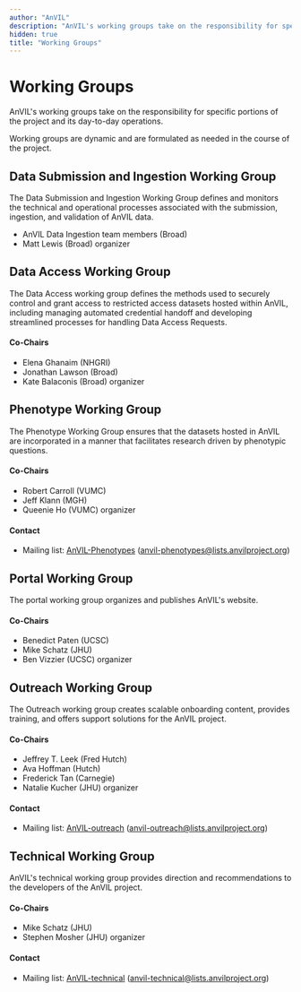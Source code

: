 ```yaml
---
author: "AnVIL"
description: "AnVIL's working groups take on the responsibility for specific portions of the project and its day-to-day operations."
hidden: true
title: "Working Groups"
---
```


# Working Groups

<hero>
  AnVIL's working groups take on the responsibility for specific portions of the
  project and its day-to-day operations.
</hero>

Working groups are dynamic and are formulated as needed in the course of the project.

## Data Submission and Ingestion Working Group

The Data Submission and Ingestion Working Group defines and monitors the technical and operational processes associated with the submission, ingestion, and validation of AnVIL data.

- AnVIL Data Ingestion team members (Broad)
- Matt Lewis (Broad) organizer

## Data Access Working Group

The Data Access working group defines the methods used to securely control and grant access to restricted access datasets hosted within AnVIL, including managing automated credential handoff and developing streamlined processes for handling Data Access Requests.

#### Co-Chairs

- Elena Ghanaim (NHGRI)
- Jonathan Lawson (Broad)
- Kate Balaconis (Broad) organizer

## Phenotype Working Group

The Phenotype Working Group ensures that the datasets hosted in AnVIL are incorporated in a manner that facilitates research driven by phenotypic questions.

#### Co-Chairs

- Robert Carroll (VUMC)
- Jeff Klann (MGH)
- Queenie Ho (VUMC) organizer

#### Contact

- Mailing list: [AnVIL-Phenotypes](https://lists.anvilproject.org/lists/anvil-phenotypes.lists.anvilproject.org/) ([anvil-phenotypes@lists.anvilproject.org](mailto:anvil-phenotypes@lists.anvilproject.org))

## Portal Working Group

The portal working group organizes and publishes AnVIL's website.

#### Co-Chairs

- Benedict Paten (UCSC)
- Mike Schatz (JHU)
- Ben Vizzier (UCSC) organizer

## Outreach Working Group

The Outreach working group creates scalable onboarding content, provides training, and offers support solutions for the AnVIL project.

#### Co-Chairs

- Jeffrey T. Leek (Fred Hutch)
- Ava Hoffman (Hutch)
- Frederick Tan (Carnegie)
- Natalie Kucher (JHU) organizer

#### Contact

- Mailing list: [AnVIL-outreach](https://lists.anvilproject.org/lists/anvil-outreach.lists.anvilproject.org/) ([anvil-outreach@lists.anvilproject.org](mailto:anvil-outreach@lists.anvilproject.org))

## Technical Working Group

AnVIL's technical working group provides direction and recommendations to the developers of the AnVIL project.

#### Co-Chairs

- Mike Schatz (JHU)
- Stephen Mosher (JHU) organizer

#### Contact

- Mailing list: [AnVIL-technical](https://lists.anvilproject.org/lists/anvil-technical.lists.anvilproject.org/) ([anvil-technical@lists.anvilproject.org](mailto:anvil-technical@lists.anvilproject.org))
